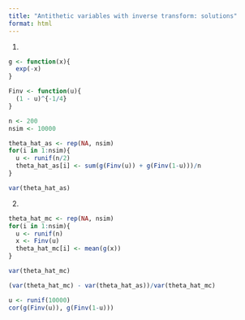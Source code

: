 ```yaml
---
title: "Antithetic variables with inverse transform: solutions"
format: html
---
```


1.

```r
g <- function(x){
  exp(-x)
}

Finv <- function(u){
  (1 - u)^{-1/4}
}

n <- 200
nsim <- 10000

theta_hat_as <- rep(NA, nsim)
for(i in 1:nsim){
  u <- runif(n/2)
  theta_hat_as[i] <- sum(g(Finv(u)) + g(Finv(1-u)))/n
}

var(theta_hat_as)
```

2.

```r
theta_hat_mc <- rep(NA, nsim)
for(i in 1:nsim){
  u <- runif(n)
  x <- Finv(u)
  theta_hat_mc[i] <- mean(g(x))
}

var(theta_hat_mc)

(var(theta_hat_mc) - var(theta_hat_as))/var(theta_hat_mc)

u <- runif(10000)
cor(g(Finv(u)), g(Finv(1-u)))
```





